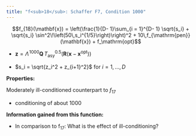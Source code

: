 ```yaml
---
title: "f<sub>18</sub>: Schaffer F7, Condition 1000"
---
```

<div id="text-f18">

$$f_{18}(\mathbf{x}) = \left(\frac{1}{D- 1}\sum_{i = 1}^{D- 1} \sqrt{s_i} + 
      \sqrt{s_i} \sin^2\!\left(50\,s_i^{1/5}\right)\right)^2 + 10\,f_{\mathrm{pen}}(\mathbf{x}) + f_\mathrm{opt}$$

-   $\mathbf{z}= \Lambda^{\!1000}\mathbf{Q}\,T^{{0.5}}_\mathrm{asy}(\mathbf{R}(\mathbf{x}-\mathbf{x^\mathrm{opt}}))$

-   $s_i = \sqrt{z_i^2 + z_{i+1}^2}$ for
    $i=1,\dots,D$

**Properties:**

Moderately ill-conditioned counterpart to $f_{17}$

-   conditioning of about $1000$

**Information gained from this function:**

-   In comparison to f<sub>17</sub>: What is the effect of ill-conditioning?
</div>
